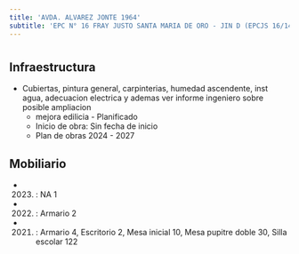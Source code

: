 ```yaml
---
title: 'AVDA. ALVAREZ JONTE 1964'
subtitle: 'EPC N° 16 FRAY JUSTO SANTA MARIA DE ORO - JIN D (EPCJS 16/14°) - EPA N° 16 FRAY JUSTO SANTA MARIA DE ORO'
---
```


#
## Infraestructura

* Cubiertas, pintura general, carpinterias, humedad ascendente, inst agua, adecuacion electrica y ademas ver informe ingeniero sobre posible ampliacion 
    + mejora edilicia - Planificado 
    + Inicio de obra: Sin fecha de inicio 
    + Plan de obras 2024 - 2027 






## Mobiliario

*  (2023) : NA 1 

*  (2022) : Armario 2 

*  (2021) : Armario 4, Escritorio 2, Mesa inicial 10, Mesa pupitre doble 30, Silla escolar 122 



